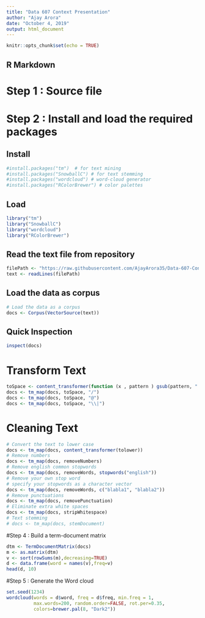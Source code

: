 ---
title: "Data 607 Context Presentation"
author: "Ajay Arora"
date: "October 4, 2019"
output: html_document
---

```{r setup, include=FALSE}
knitr::opts_chunk$set(echo = TRUE)
```

## R Markdown
# Step 1 : Source file

# Step 2 : Install and load the required packages
## Install
```{r}
#install.packages("tm")  # for text mining
#install.packages("SnowballC") # for text stemming
#install.packages("wordcloud") # word-cloud generator 
#install.packages("RColorBrewer") # color palettes
```
## Load
```{r}
library("tm")
library("SnowballC")
library("wordcloud")
library("RColorBrewer")
```

## Read the text file from repository
```{r}
filePath <- "https://raw.githubusercontent.com/AjayArora35/Data-607-Context-Presentation/master/sample.txt"
text <- readLines(filePath)

```

## Load the data as corpus
```{r}
# Load the data as a corpus
docs <- Corpus(VectorSource(text))

```

## Quick Inspection
```{r}
inspect(docs)
```

# Transform Text
```{r}
toSpace <- content_transformer(function (x , pattern ) gsub(pattern, " ", x))
docs <- tm_map(docs, toSpace, "/")
docs <- tm_map(docs, toSpace, "@")
docs <- tm_map(docs, toSpace, "\\|")

```

# Cleaning Text
```{r}
# Convert the text to lower case
docs <- tm_map(docs, content_transformer(tolower))
# Remove numbers
docs <- tm_map(docs, removeNumbers)
# Remove english common stopwords
docs <- tm_map(docs, removeWords, stopwords("english"))
# Remove your own stop word
# specify your stopwords as a character vector
docs <- tm_map(docs, removeWords, c("blabla1", "blabla2")) 
# Remove punctuations
docs <- tm_map(docs, removePunctuation)
# Eliminate extra white spaces
docs <- tm_map(docs, stripWhitespace)
# Text stemming
# docs <- tm_map(docs, stemDocument)
```

#Step 4 : Build a term-document matrix
```{r}
dtm <- TermDocumentMatrix(docs)
m <- as.matrix(dtm)
v <- sort(rowSums(m),decreasing=TRUE)
d <- data.frame(word = names(v),freq=v)
head(d, 10)
```

#Step 5 : Generate the Word cloud
```{r}
set.seed(1234)
wordcloud(words = d$word, freq = d$freq, min.freq = 1,
          max.words=200, random.order=FALSE, rot.per=0.35, 
          colors=brewer.pal(8, "Dark2"))
```
